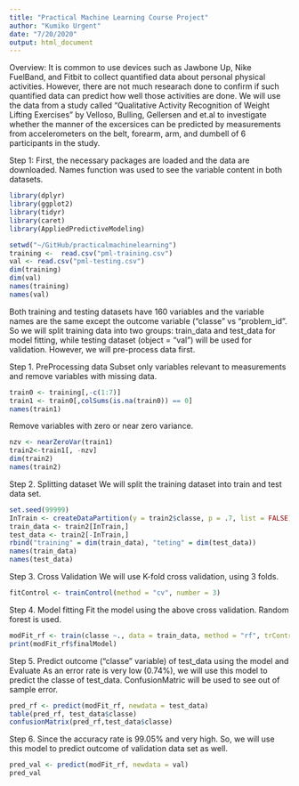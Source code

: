 ```yaml
---
title: "Practical Machine Learning Course Project"
author: "Kumiko Urgent"
date: "7/20/2020"
output: html_document
---
```


Overview:
It is common to use devices such as Jawbone Up, Nike FuelBand, and Fitbit to collect quantified data about personal physical activities. However, there are not much researach done to confirm if such quantified data can predict how well those activities are done. We will use the data from a study called "Qualitative Activity Recognition of Weight Lifting Exercises" by Velloso, Bulling, Gellersen and et.al to investigate whether the manner of the excersices can be predicted by measurements from accelerometers on the belt, forearm, arm, and dumbell of 6 participants in the study.


Step 1: 
First, the necessary packages are loaded and the data are downloaded.
Names function was used to see the variable content in both datasets.
```r
library(dplyr)
library(ggplot2)
library(tidyr)
library(caret)
library(AppliedPredictiveModeling)

setwd("~/GitHub/practicalmachinelearning")
training <-  read.csv("pml-training.csv")
val <- read.csv("pml-testing.csv")
dim(training)
dim(val)
names(training)
names(val)
```
Both training and testing datasets have 160 variables and the variable names are the same except the outcome variable ("classe" vs "problem_id". So we will split training data into two groups: train_data and test_data for model fitting, while testing dataset (object = "val") will be used for validation.  However, we will pre-process data first.

Step 1. PreProcessing data
Subset only variables relevant to measurements and remove variables with missing data.
```r
train0 <- training[,-c(1:7)]
train1 <- train0[,colSums(is.na(train0)) == 0]
names(train1)
```
Remove variables with zero or near zero variance.
```r
nzv <- nearZeroVar(train1)
train2<-train1[, -nzv]
dim(train2)
names(train2)
```

Step 2. Splitting dataset
We will split the training dataset into train and test data set.

```r
set.seed(99999)
InTrain <- createDataPartition(y = train2$classe, p = .7, list = FALSE)
train_data <- train2[InTrain,]
test_data <- train2[-InTrain,]
rbind("training" = dim(train_data), "teting" = dim(test_data))
names(train_data)
names(test_data)
```


Step 3. Cross Validation
We will use K-fold cross validation, using 3 folds.

```r
fitControl <- trainControl(method = "cv", number = 3)
```

Step 4. Model fitting
Fit the model using the above cross validation.  Random forest is used.


```r
modFit_rf <- train(classe ~., data = train_data, method = "rf", trControl = fitControl)
print(modFit_rf$finalModel)
```

Step 5. Predict outcome ("classe" variable) of test_data using the model and Evaluate
As an error rate is very low (0.74%), we will use this model to predict the classe of test_data.  ConfusionMatric will be used to see out of sample error.
```r
pred_rf <- predict(modFit_rf, newdata = test_data)
table(pred_rf, test_data$classe)
confusionMatrix(pred_rf,test_data$classe)
```
Step 6. 
Since the accuracy rate is 99.05% and very high. So, we will use this model to predict outcome of validation data set as well.
```r
pred_val <- predict(modFit_rf, newdata = val)
pred_val
```
